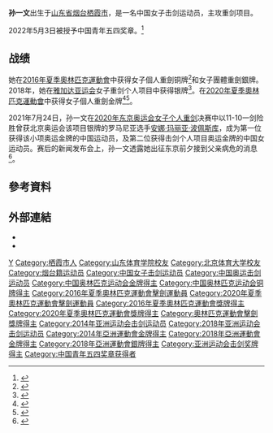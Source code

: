 {{NoteTA|G1=Sports}}
{{Infobox sportsperson
| name           = 孙一文
| image          = Del Carretto v Sun Fencing WCH EFS-IN t142911.jpg
| romanizedname  =Sun Yiwen
| birth_place    = {{CHN}}[[山东省|山东省]][[烟台市|烟台市]][[栖霞市|栖霞市]]
| birth_date     = {{Birth date and age|year=1992|month=6|day=17}}
| country        ={{CHN}}
| sport          = [[击剑|击剑]]
| event          = 銳劍
| medaltemplates =
{{MedalCountry|{{CHN-1949}}}}
{{MedalSport|女子擊劍}}
{{MedalCompetition|[[夏季奧林匹克運動會|夏季奧林匹克運動會]] [[File:Olympic_rings.svg|30px]]}}
{{MedalGold|[[2020年夏季奧林匹克運動會|2020年 东京]]|[[2020年夏季奥林匹克运动会击剑女子个人重剑比赛|個人銳劍]]}}
{{MedalSilver|[[2016年夏季奧林匹克運動會|2016年 里约热内卢]]|[[2016年夏季奧林匹克運動會劍擊女子團體重劍比賽|團體銳劍]]}}
{{MedalBronze|[[2016年夏季奧林匹克運動會|2016年 里约热内卢]]|[[2016年夏季奧林匹克運動會女子個人重劍比賽|個人銳劍]]}}
{{MedalCompetition|[[世界擊劍錦標賽|世界擊劍錦標賽]]}}
{{MedalGold|[[2019年世界擊劍錦標賽|2019年 布達佩斯]]|團體銳劍}}
{{MedalSilver|[[2017年世界擊劍錦標賽|2017年 萊比錫]]|團體銳劍}}
{{MedalBronze|[[2018年世界擊劍錦標賽|2018年 無錫]]|團體銳劍}}
| updated=2021年7月24日
|教育程度=[[山东体育学院|山东体育学院]]<ref>{{Cite web|title=山东体育学院学生孙一文斩获世界杯冠军|url=http://www.sdpei.edu.cn/news-show-5633.html|access-date=2021-07-24|work=[[山东体育学院|山东体育学院]]|archive-date=2021-07-24|archive-url=https://web.archive.org/web/20210724132944/http://www.sdpei.edu.cn/news-show-5633.html|dead-url=no}}</ref><br>[[北京体育大学|北京体育大学]]<ref>{{Cite web|title=59位“北体人”随中国奥运代表团出征|url=https://news.cyol.com/gb/articles/2021-07/18/content_QnWzAFjPO.html|access-date=2021-07-24|work=[[中国青年报|中国青年报]]|archive-date=2021-07-24|archive-url=https://web.archive.org/web/20210724133937/https://news.cyol.com/gb/articles/2021-07/18/content_QnWzAFjPO.html|dead-url=no}}</ref>}}
{{世大運獎牌記錄
|代表={{CHN-1949}}
|項目=擊劍
|a1=2013|b1=2|c1=個人銳劍
}}
'''孙一文'''{{BD|1992年|6月17日|||catIdx=孙S}}出生于[[山东省|山东省]][[烟台|烟台]][[栖霞市|栖霞市]]，是一名中国女子击剑运动员，主攻重剑项目。

2022年5月3日被授予中国青年五四奖章。<ref>{{Cite web|title=第26届“中国青年五四奖章”评选揭晓|url=http://www.news.cn/politics/2022-05/03/c_1128617739.htm|access-date=2022-05-03|work=[[新华社|新华社]]|language=zh-cn|archive-date=2022-05-26|archive-url=https://web.archive.org/web/20220526113330/http://www.news.cn/politics/2022-05/03/c_1128617739.htm}}</ref>

== 战绩 ==
她在[[2016年夏季奧林匹克運動會|2016年夏季奧林匹克運動會]]中获得女子個人重劍铜牌<ref>{{cite web|url=http://sports.163.com/16/0807/04/BTRDC6DT00050IF8.html|title=女子重剑铜牌战 孙一文斩获击剑队里约首枚奖牌|accessdate=2016-08-07|publisher=网易体育|date=2016-08-07|archive-date=2019-09-21|archive-url=https://web.archive.org/web/20190921042815/http://sports.163.com/16/0807/04/BTRDC6DT00050IF8.html|dead-url=no}}</ref>和女子團體重劍銀牌。2018年，她在[[2018年雅加达亚运会|雅加达亚运会]]女子重剑个人项目中获得银牌<ref>{{cite news |title=亚运会第三日：中国再揽15金！刘湘破尘封近10年世界纪录 |url=https://world.huanqiu.com/article/9CaKrnKbFRT |accessdate=2021-08-13 |work=环球网 |agency=环球网 |archive-date=2021-08-13 |archive-url=https://web.archive.org/web/20210813071949/https://world.huanqiu.com/article/9CaKrnKbFRT |dead-url=no }}</ref>。在[[2020年夏季奧林匹克運動會|2020年夏季奧林匹克運動會]]中获得女子個人重劍金牌<ref>{{Cite web|title=中国队东京奥运第3金！孙一文夺女子个人重剑冠军|url=https://www.chinanews.com/ty/2021/07-24/9527752.shtml|access-date=2021-07-24|date=2021-07-24|work=|publisher=[[中新网|中新网]]|language=zh|archive-date=2021-07-25|archive-url=https://web.archive.org/web/20210725154834/https://www.chinanews.com/ty/2021/07-24/9527752.shtml|dead-url=no}}</ref><ref>{{Cite web|title=孙一文为中国军团摘得第三金|url=https://olympics.com/tokyo-2020/zh/news/china-sun-yiwen-wins-gold-in-womens-epee-individual-fencing|access-date=2021-07-24|date=2021-07-24|work=2020年东京奥运会|language=zh|archive-date=2021-07-25|archive-url=https://web.archive.org/web/20210725091756/https://olympics.com/tokyo-2020/zh/news/china-sun-yiwen-wins-gold-in-womens-epee-individual-fencing|dead-url=no}}</ref>。

2021年7月24日，孙一文在[[2020年夏季奥林匹克运动会击剑女子个人重剑比赛|2020年东京奥运会女子个人重剑]]决赛中以11-10一剑险胜曾获北京奥运会该项目银牌的罗马尼亚选手[[安娜·玛丽亚·波佩斯库|安娜·玛丽亚·波佩斯库]]，成为第一位获得该小项奥运金牌的中国运动员，及第二位获得击剑个人项目奥运金牌的中国女运动员。赛后的新闻发布会上，孙一文透露她出征东京前夕接到父亲病危的消息<ref>{{cite web|url=https://news.sina.com.cn/o/2021-07-27/doc-ikqciyzk7915443.shtml|title=孙一文伤势仍需确认，出征前收到父亲病危通知|publisher=新浪网|4=2021-07-24|access-date=2021-07-30|archive-date=2021-07-30|archive-url=https://web.archive.org/web/20210730102342/https://news.sina.com.cn/o/2021-07-27/doc-ikqciyzk7915443.shtml|dead-url=no}}</ref>。

== 參考資料 ==
{{Reflist}}

== 外部連結 ==
* {{IOC profile|id=yiwen-sun}}
* {{Sinaweibo|518401255}}
{{奥林匹克运动会击剑比赛女子重剑个人冠军}}

{{DEFAULTSORT:Sun Yiwen}}
[[Category:孙姓|Y]]
[[Category:栖霞市人|Category:栖霞市人]]
[[Category:山东体育学院校友|Category:山东体育学院校友]]
[[Category:北京体育大学校友|Category:北京体育大学校友]]
[[Category:烟台籍运动员|Category:烟台籍运动员]]
[[Category:中国女子击剑运动员|Category:中国女子击剑运动员]]
[[Category:中国奥运击剑运动员|Category:中国奥运击剑运动员]]
[[Category:中国奥林匹克运动会金牌得主|Category:中国奥林匹克运动会金牌得主]]
[[Category:中国奥林匹克运动会铜牌得主|Category:中国奥林匹克运动会铜牌得主]]
[[Category:2016年夏季奧林匹克運動會擊劍運動員|Category:2016年夏季奧林匹克運動會擊劍運動員]]
[[Category:2020年夏季奧林匹克運動會擊劍運動員|Category:2020年夏季奧林匹克運動會擊劍運動員]]
[[Category:2016年夏季奧林匹克運動會獎牌得主|Category:2016年夏季奧林匹克運動會獎牌得主]]
[[Category:2020年夏季奧林匹克運動會獎牌得主|Category:2020年夏季奧林匹克運動會獎牌得主]]
[[Category:奧林匹克運動會擊劍獎牌得主|Category:奧林匹克運動會擊劍獎牌得主]]
[[Category:2014年亚洲运动会击剑运动员|Category:2014年亚洲运动会击剑运动员]]
[[Category:2018年亚洲运动会击剑运动员|Category:2018年亚洲运动会击剑运动员]]
[[Category:2014年亞洲運動會金牌得主|Category:2014年亞洲運動會金牌得主]]
[[Category:2018年亞洲運動會金牌得主|Category:2018年亞洲運動會金牌得主]]
[[Category:2018年亞洲運動會銀牌得主|Category:2018年亞洲運動會銀牌得主]]
[[Category:亚洲运动会击剑奖牌得主|Category:亚洲运动会击剑奖牌得主]]
[[Category:中国青年五四奖章获得者|Category:中国青年五四奖章获得者]]